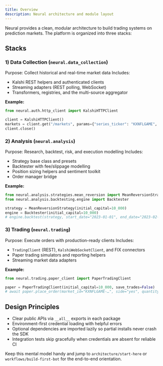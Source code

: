 ```yaml
---
title: Overview
description: Neural architecture and module layout
---
```


Neural provides a clean, modular architecture to build trading systems on prediction markets. The platform is organized into three stacks:

## Stacks

### 1) Data Collection (`neural.data_collection`)

Purpose: Collect historical and real-time market data
Includes:
- Kalshi REST helpers and authenticated clients
- Streaming adapters (REST polling, WebSocket)
- Transformers, registries, and the multi-source aggregator

**Example:**

```python
from neural.auth.http_client import KalshiHTTPClient

client = KalshiHTTPClient()
markets = client.get("/markets", params={"series_ticker": "KXNFLGAME", "status": "open", "limit": 5})
client.close()
```

### 2) Analysis (`neural.analysis`)

Purpose: Research, backtest, risk, and execution modelling
Includes:
- Strategy base class and presets
- Backtester with fee/slippage modelling
- Position sizing helpers and sentiment toolkit
- Order manager bridge

**Example:**

```python
from neural.analysis.strategies.mean_reversion import MeanReversionStrategy
from neural.analysis.backtesting.engine import Backtester

strategy = MeanReversionStrategy(initial_capital=10_000)
engine = Backtester(initial_capital=10_000)
# engine.backtest(strategy, start_date="2023-01-01", end_date="2023-02-01", markets=[...])
```

### 3) Trading (`neural.trading`)

Purpose: Execute orders with production-ready clients
Includes:
- `TradingClient` (REST), `KalshiWebSocketClient`, and FIX connectors
- Paper trading simulators and reporting helpers
- Streaming market data adapters

**Example:**

```python
from neural.trading.paper_client import PaperTradingClient

paper = PaperTradingClient(initial_capital=10_000, save_trades=False)
# await paper.place_order(market_id="KXNFLGAME-…", side="yes", quantity=25)
```

## Design Principles

- Clear public APIs via `__all__` exports in each package
- Environment-first credential loading with helpful errors
- Optional dependencies are imported lazily so partial installs never crash the SDK
- Integration tests skip gracefully when credentials are absent for reliable CI

Keep this mental model handy and jump to `architecture/start-here` or `workflows/build-first-bot` for the end-to-end orientation.
